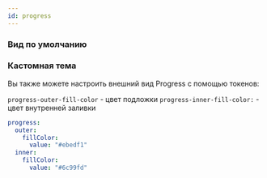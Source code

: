 ```yaml
---
id: progress
---
```




### Вид по умолчанию

<Example
    component={ProgressCommon}
    source={commonProgressSource}
/>

### Кастомная тема

Вы также можете настроить внешний вид Progress с помощью токенов:

`progress-outer-fill-color` - цвет подложки
`progress-inner-fill-color:` - цвет внутренней заливки

```yaml
progress:
  outer:
    fillColor:
      value: "#ebedf1"
  inner:
    fillColor:
      value: "#6c99fd"
```

<Example
    component={ProgressCustom}
    source={customProgressSource}
/>
